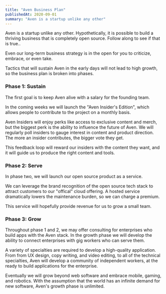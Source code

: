 ```yaml
---
title: "Aven Business Plan"
publishedAt: 2020-09-01
summary: "Aven is a startup unlike any other"
---
```


Aven is a startup unlike any other. Hypothetically, it is possible to build a thriving business that is completely open source. Follow along to see if that is true..

Even our long-term business strategy is in the open for you to criticize, embrace, or even take.

Tactics that will sustain Aven in the early days will not lead to high growth, so the business plan is broken into phases.

### Phase 1: Sustain

The first goal is to keep Aven alive with a salary for the founding team.

In the coming weeks we will launch the "Aven Insider's Edition", which allows people to contribute to the project on a monthly basis.

Aven Insiders will enjoy perks like access to exclusive content and merch, but the biggest perk is the ability to influence the future of Aven. We will regularly poll insiders to gauge interest in content and product direction. The more an insider contributes, the bigger vote they get.

This feedback loop will reward our insiders with the content they want, and it will guide us to produce the right content and tools.

### Phase 2: Serve

In phase two, we will launch our open source product as a service.

We can leverage the brand recognition of the open source tech stack to attract customers to our "offical" cloud offering. A hosted service dramatically lowers the maintenance burden, so we can charge a premium.

This service will hopefully provide revenue for us to grow a small team.

### Phase 3: Grow

Throughout phase 1 and 2, we may offer consulting for enterprises who build apps with the Aven stack. In the growth phase we will develop the ability to connect enterprises with gig workers who can serve them.

A variety of specialties are required to develop a high-quality application. From from UX design, copy writing, and video editing, to all of the technical specialties, Aven will develop a community of independent workers, at the ready to build applications for the enterprise.

Eventually we will grow beyond web software and embrace mobile, gaming, and robotics. With the assumption that the world has an infinite demand for new software, Aven's growth phase is unlimited.

<!--- © Eric Vicenti 2020. Licensed under Creative Commons BY-NC-SA 4.0 https://creativecommons.org/licenses/by-nc-sa/4.0/ -->
